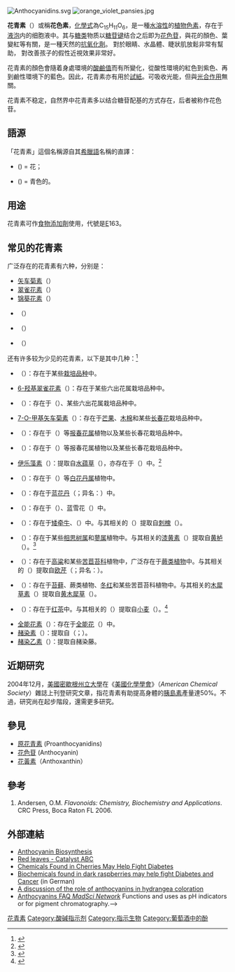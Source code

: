 {{noteTA
|1=zh-hant:醣類; zh-hans:糖类
|2=zh-hant:醣苷; zh-hans:糖苷
}}
[[File:Anthocyanidins.svg|thumb]] 
[[File:orange_violet_pansies.jpg|thumb]]

'''花青素'''（{{lang-en|'''anthocyanin'''}}）或稱'''花色素'''，[[化學式|化學式]]為C<sub>15</sub>H<sub>11</sub>O<sub>6</sub>，是一種[[水溶性|水溶性]]的[[生物色素|植物色素]]，存在于[[液泡|液泡]]内的细胞液中。其与[[糖类|糖类]]物质以[[糖苷键|糖苷键]]结合之后即为[[花色苷|花色苷]]，與花的顏色、葉變紅等有關，是一種天然的[[抗氧化劑|抗氧化劑]]。
對於眼睛、水晶體、睫狀肌放鬆非常有幫助，
對改善孩子的假性近視效果非常好。

花青素的顏色會隨着身處環境的[[酸鹼值|酸鹼值]]而有所變化，從酸性環境的紅色到紫色、再到鹼性環境下的藍色。因此，花青素亦有用於[[試紙|試紙]]。可吸收光能，但與[[光合作用|光合作用]]無關。

花青素不稳定，自然界中花青素多以结合糖苷配基的方式存在，后者被称作花色苷。

== 語源 ==
「花青素」這個名稱源自其[[希臘語|希臘語]]名稱的直譯：
* {{lang|el|ἀνθός}} ({{lang|la|''anthos''}}) = 花；
* {{lang|el|κυανός}} ({{lang|la|''kyanos''}}) = 青色的。

== 用途 ==
花青素可作[[食物添加劑|食物添加劑]]使用，代號是[[E編碼|E]]163。

== 常见的花青素 ==
广泛存在的花青素有六种，分别是：
* [[矢车菊素|矢车菊素]]（{{lang|la|cyanidin}}）
* [[翠雀花素|翠雀花素]]（{{lang|la|delphinidin}}）
* [[锦葵花素|锦葵花素]]（{{lang|la|malvidin}}）
* {{le|天竺葵素|pelargonidin}}（{{lang|la|pelargonidin}}）
* {{le|芍药花素|peonidin}}（{{lang|la|peonidin}}）
* {{le|矮牵牛素|petunidin}}（{{lang|la|petunidin}}）

还有许多较为少见的花青素，以下是其中几种：<ref>{{Cite book|title=Dictionary of Flavonoids|last=Buckingham|first=John|publisher=CRC Press|year=2015|isbn=9780429153648|location=Boca Raton, FL, US|pages=|last2=Munasinghe|first2=V. Ranjit N.}}</ref>

*{{le|6-羟基矢车菊素|6-Hydroxycyanidin}}（{{lang|la|6-hydroxycyanidin}}）：存在于某些{{le|六出花属|Alstroemeria}}[[栽培品种|栽培品种]]中。
*[[6-羟基翠雀花素|6-羟基翠雀花素]]（{{lang|la|6-hydroxydelphinidin}}）：存在于某些六出花属栽培品种中。
*{{le|橙凤仙素|aurantinidin}}（{{lang|la|aurantinidin / 6-hydroxypelargonidin}}）：存在于{{le|阔瓣凤仙花|Impatiens platypetala|橙色凤仙花}}（{{sn|''Impatiens platypetala'' subsp. ''aurantiaca''}}）、某些六出花属栽培品种中。
*[[7-O-甲基矢车菊素|7-O-甲基矢车菊素]]（{{lang|la|7-O-methylcyanidin}}）：存在于[[芒果|芒果]]、[[木棉|木棉]]和某些[[长春花|长春花]]栽培品种中。
*{{le|粗毛报春素|hirsutidin}}（{{lang|la|hirsutidin / 7-O-methylmalvidin}}）：存在于{{le|粗毛报春|Primula hirsuta}}（{{sn|''Primula hirsuta''}}）等[[报春花属|报春花属]]植物以及某些长春花栽培品种中。
*{{le|玫红报春素|rosinidin}}（{{lang|la|rosinidin / 7-O-methylpeonidin}}）：存在于{{le|玫红报春|Primula rosea}}（{{sn|''Primula rosea''}}）等报春花属植物以及某些长春花栽培品种中。
*[[伊乐藻素|伊乐藻素]]（{{lang|la|elodenidin / 5-O-methylcyanidin}}）：提取自[[水蕴草|水蕴草]]（{{sn|''Egeria densa''}}），亦存在于{{le|伊乐藻|Elodea nuttallii}}（{{sn|''Elodea nuttallii''}}）中。<ref>{{Cite journal|title=5-O-methylcyanidin 3-glucoside from leaves of ''Egeria densa''|author=|url=http://www.sciencedirect.com/science/article/pii/S0031942200943978|last=Momose|first=Tadayuki|last2=Abe|first2=Kenzo|date=1977-01-01|journal=Phytochemistry|issue=8|doi=10.1016/S0031-9422(00)94397-8|others=|year=|volume=16|page=|pages=1321|issn=0031-9422|pmid=|last3=Yoshitama|first3=Kunijiro}}</ref>
*{{le|巧花丹素|pulchellidin}}（{{lang|la|pulchellidin / 5-O-methyldelphinidin}}）：存在于{{le|巧花丹|Plumbago pulchella}}（{{sn|''Plumbago pulchella''}}）等[[白花丹属|白花丹属]]植物中。
*{{le|蓝花丹素|capensinidin}}（{{lang|la|capensinidin / 5-O-methylmalvidin}}）：存在于[[蓝花丹|蓝花丹]]（{{sn|''Plumbago auriculata''}}；异名：{{lang|la|''Plumbago capensis''}}）中。
*{{le|欧花丹素|europinidin}}（{{lang|la|europinidin / 5-O-methylpetunidin}}）：存在于{{le|欧花丹|Plumbago europaea}}（{{sn|''Plumbago europaea''}}）、蓝雪花（{{sn|''Ceratostigma plumbaginoides''}}）中。
*{{le|刺槐乙定|robinetinidin}}（{{lang|la|robinetinidin}}）：存在于[[矮牵牛|矮牵牛]]、{{le|白皮金合欢|Vachellia leucophloea}}（{{sn|''Vachellia leucophloea''}}）中。与其相关的{{le|刺槐乙素|robinetin}}（{{lang|la|robinetin}}）提取自[[刺槐|刺槐]]（{{sn|''Robinia pseudoacacia''}}）。
*{{le|漆黄定|fisetinidin}}（{{lang|la|fisetinidin}}）：存在于某些[[相思树属|相思树属]]和[[蓼属|蓼属]]植物中。与其相关的[[漆黄素|漆黄素]]（{{lang|la|fisetin}}）提取自[[黄栌|黄栌]]（{{lang-de|Fisettholz}}）。<ref>{{Cite journal|title=Ueber das Fisetin, den Farbstoff des Fisetholzes|author=|url=https://onlinelibrary.wiley.com/doi/abs/10.1002/cber.18860190223|last=Schmid|first=Jakob|journal=Berichte der deutschen chemischen Gesellschaft|issue=2|doi=10.1002/cber.18860190223|year=1886|volume=19|pages=1734–1749|issn=1099-0682}}</ref>
*{{le|芹菜定|apigeninidin}}（{{lang|la|apigeninidin}}）：存在于[[高粱|高粱]]和某些[[苦苣苔科|苦苣苔科]]植物中，广泛存在于[[蕨类植物|蕨类植物]]中。与其相关的{{le|芹菜苷|apiin}}（{{lang|la|apiin}}）提取自[[欧芹|欧芹]]（{{sn|''Petroselinum crispum''}}；异名：{{lang|la|''Apium petroselinum''}}）。
*{{le|木犀草定|luteolinidin}}（{{lang|la|luteolinidin}}）：存在于[[苔藓|苔藓]]、蕨类植物、[[冬红|冬红]]和某些苦苣苔科植物中。与其相关的[[木犀草素|木犀草素]]（{{lang|la|luteolin}}）提取自[[黄木犀草|黄木犀草]]（{{sn|''Reseda luteola''}}）。
*{{le|小麦黄定|tricetinidin}}（{{lang|la|tricetinidin}}）：存在于[[红茶|红茶]]中。与其相关的{{le|小麦黄素|tricin}}（{{lang|la|tricin}}）提取自[[小麦|小麦]]（{{sn|''Triticum''}}）。<ref>{{Cite journal|title=CCCLXV.—The yellow colouring matter of khapli wheat, ''Triticum dicoccum''|author=|url=http://xlink.rsc.org/?DOI=JR9310002624|last=Anderson|first=John Ansel|last2=Perkin|first2=Arthur George|date=1931|journal=J. Chem. Soc.|issue=0|doi=10.1039/JR9310002624|others=|year=|volume=0|page=|pages=2624–2625|language=en|issn=0368-1769|pmid=}}</ref>
*[[全能花素|全能花素]]（{{lang|la|bifloridin}}）：存在于[[全能花|全能花]]（{{sn|''Pancratium biflorum''}}）中。
*[[赭染素|赭染素]]（{{lang|la|carajurin}}）：提取自{{le|赭染藤|Fridericia chica}}（{{sn|''Fridericia chica''}}；{{lang-pt|carajuru}}）。
*[[赭染乙素|赭染乙素]]（{{lang|la|carajurone}}）：提取自赭染藤。

== 近期研究 ==
2004年12月，[[美國|美國]][[密歇根州立大學|密歇根州立大學]]在《[[美國化學學會|美國化學學會]]》（''American Chemical Society''）雜誌上刊登研究文章，指花青素有助提高身體的[[胰島素|胰島素]]產量達50%。不過，研究尚在起步階段，還需更多研究。

== 參見 ==
* [[原花青素|原花青素]] (Proanthocyanidins)
* [[花色苷|花色苷]] (Anthocyanin)
* [[花黃素|花黃素]]（Anthoxanthin）

== 參考 ==
{{reflist}}
# Andersen, O.M. ''Flavonoids: Chemistry, Biochemistry and Applications''. CRC Press, Boca Raton FL 2006.

== 外部連結 ==
* [https://web.archive.org/web/20070403132857/http://www.charlies-web.com/specialtopics/anthocy.jpg Anthocyanin Biosynthesis]
* [http://www.abc.net.au/catalyst/stories/s1310369.htm Red leaves - Catalyst ABC]
* [http://www.sciencedaily.com/releases/2004/12/041220122203.htm Chemicals Found in Cherries May Help Fight Diabetes]
* [http://www.realhomepage.de/members/Blaue_Himbeeren/index.html Biochemicals found in dark raspberries may help fight Diabetes and Cancer] {{Wayback|url=http://www.realhomepage.de/members/Blaue_Himbeeren/index.html |date=20071016143006 }} (in German)
* [https://web.archive.org/web/20070930155632/http://www.science.edu.sg/ssc/detailed.jsp?artid=5970&type=6&root=4&parent=4&cat=37 A discussion of the role of anthocyanins in hydrangea coloration]
* [http://madsci.org/FAQs/anthocyanins.html Anthocyanins FAQ ''MadSci Network''] Functions and uses as pH indicators or for pigment chromatography.-->

{{碳環與雜環}}
{{植物色素}}
{{黄酮类化合物}}

[[Category:花青素|]]
[[Category:酸碱指示剂|Category:酸碱指示剂]]
[[Category:指示生物|Category:指示生物]]
[[Category:葡萄酒中的酚|Category:葡萄酒中的酚]]